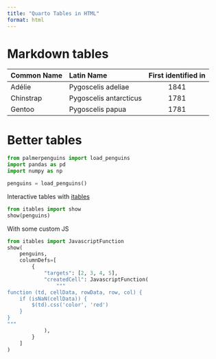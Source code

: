 ```yaml
---
title: "Quarto Tables in HTML"
format: html
---
```


# Markdown tables

| Common Name | Latin Name | First identified in |
|---------|:-----|:------:|
| Adélie | Pygoscelis adeliae | 1841 |
| Chinstrap | Pygoscelis antarcticus  | 1781 |
| Gentoo | Pygoscelis papua | 1781 |


# Better tables

```python
from palmerpenguins import load_penguins
import pandas as pd
import numpy as np

penguins = load_penguins()
```

Interactive tables with [itables](https://mwouts.github.io/itables/quick_start.html)

```python
from itables import show
show(penguins)
```

With some custom JS 

```python
from itables import JavascriptFunction
show(
    penguins,
    columnDefs=[
        {
            "targets": [2, 3, 4, 5],
            "createdCell": JavascriptFunction(
                """
function (td, cellData, rowData, row, col) {
    if (isNaN(cellData)) {
        $(td).css('color', 'red')
    }
}
"""
            ),
        }
    ]
)    
```